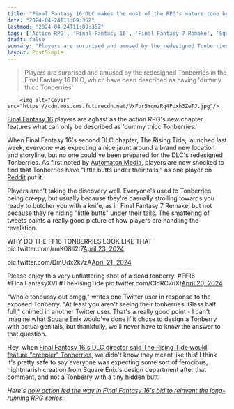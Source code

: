 ```yaml
---
title: "Final Fantasy 16 DLC makes the most of the RPG's mature tone by audaciously adding some caked-up Tonberries: 'Oh no not their Tonbussy…'"
date: "2024-04-24T11:09:35Z"
lastmod: "2024-04-24T11:09:35Z"
tags: ['Action RPG', 'Final Fantasy 16', 'Final Fantasy 7 Remake', 'Square Enix', 'Tonberry']
draft: false
summary: "Players are surprised and amused by the redesigned Tonberries in the Final Fantasy 16 DLC, which have been described as having 'dummy thicc Tonberries'"
layout: PostSimple
---
```

> Players are surprised and amused by the redesigned Tonberries in the Final Fantasy 16 DLC, which have been described as having 'dummy thicc Tonberries'


        <img alt="Cover" src="https://cdn.mos.cms.futurecdn.net/VxFpr5YqmzRq4PUxh3ZeTJ.jpg"/>
        
[Final Fantasy 16](https://www.gamesradar.com/final-fantasy-16-guide/) players are aghast as the action RPG's new chapter features what can only be described as 'dummy thicc Tonberries.'

When Final Fantasy 16's second DLC chapter, The Rising Tide, launched last week, everyone was expecting a nice jaunt around a brand new location and storyline, but no one could've been prepared for the DLC's redesigned Tonberries. As first noted by [Automaton Media](https://automaton-media.com/en/news/final-fantasy-16-dummy-thick-tonberry-butts-cause-flurry-of-improper-thoughts/), players are now shocked to find that Tonberries have "little butts under their tails," as one player on [Reddit](https://www.reddit.com/r/FFXVI/comments/1c9rnsj/rising_tides_dlc_tonberries_have/?utm_source=share&utm_medium=web2x&context=3) put it.

Players aren't taking the discovery well. Everyone's used to Tonberries being creepy, but usually because they're casually strolling towards you ready to butcher you with a knife, as in Final Fantasy 7 Remake, but not because they're hiding "little butts" under their tails. The smattering of tweets paints a really good picture of how players are handling the revelation.

WHY DO THE FF16 TONBERRIES LOOK LIKE THAT pic.twitter.com/rmK08Il2t7[April 23, 2024](https://twitter.com/tidusyuna/status/1782832788229509601)

pic.twitter.com/DmUdx2k7zA[April 21, 2024](https://twitter.com/GamerTonberry/status/1782131968953475087)

Please enjoy this very unflattering shot of a dead tonberry. #FF16 #FinalFantasyXVI #TheRisingTide pic.twitter.com/CIdRC7riXt[April 20, 2024](https://twitter.com/MattRosfield/status/1781762177965195345)

"Whole tonbussy out omgg," writes one Twitter user in response to the exposed Tonberry. "At least you aren't seeing their tonberries. Glass half full," chimed in another Twitter user. That's a really good point - I can't imagine what [Square Enix](https://www.gamesradar.com/uk/tag/square_enix/) would've done if it chose to design a Tonberry with actual genitals, but thankfully, we'll never have to know the answer to that question.

Hey, when [Final Fantasy 16's DLC director said The Rising Tide would feature "creepier" Tonberries](https://www.gamesradar.com/one-fear-final-fantasy-16s-dlc-director-teases-a-creepier-tonberry-than-weve-seen-before-in-the-rising-tide/), we didn't know they meant like this! I think it's pretty safe to say everyone was expecting some sort of ferocious, nightmarish creation from Square Enix's design department after that comment, and not a Tonberry with a tiny hidden butt.

*Here's *[<em>how action led the way in Final Fantasy 16's bid to reinvent the long-running RPG series</em>](https://www.gamesradar.com/how-action-led-the-way-in-final-fantasy-16s-bid-to-reinvent-the-long-running-rpg-series/)*.*
        